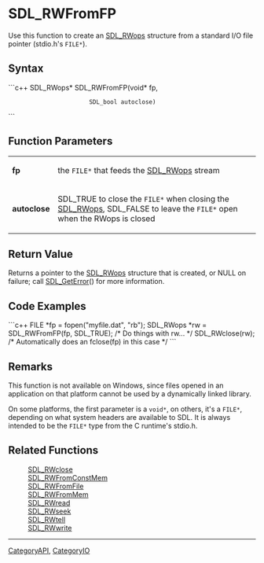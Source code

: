 <!-- pragma section-numbers off -->
<!-- pragma disable-camelcase -->

= SDL_RWFromFP =
Use this function to create an [[SDL_RWops]] structure from a standard I/O file pointer (stdio.h's <code>FILE*</code>).


== Syntax ==
```c++
SDL_RWops* SDL_RWFromFP(void*    fp,
                        SDL_bool autoclose)
```

== Function Parameters ==
{|
|'''fp'''
|the <code>FILE*</code> that feeds the [[SDL_RWops]] stream
|-
|'''autoclose'''
|SDL_TRUE to close the <code>FILE*</code> when closing the [[SDL_RWops]], SDL_FALSE to leave the <code>FILE*</code> open when the RWops is closed
|}

== Return Value ==
Returns a pointer to the [[SDL_RWops]] structure that is created, or NULL on failure; call [[SDL_GetError]]() for more information.

== Code Examples ==
```c++
FILE *fp = fopen("myfile.dat", "rb");
SDL_RWops *rw = SDL_RWFromFP(fp, SDL_TRUE);
/* Do things with rw... */
SDL_RWclose(rw); /* Automatically does an fclose(fp) in this case */
```

== Remarks ==
This function is not available on Windows, since files opened in an application on that platform cannot be used by a dynamically linked library.

On some platforms, the first parameter is a <code>void*</code>, on others, it's a <code>FILE*</code>, depending on what system headers are available to SDL. It is always intended to be the <code>FILE*</code> type from the C runtime's stdio.h.

== Related Functions ==
:[[SDL_RWclose]]
:[[SDL_RWFromConstMem]]
:[[SDL_RWFromFile]]
:[[SDL_RWFromMem]]
:[[SDL_RWread]]
:[[SDL_RWseek]]
:[[SDL_RWtell]]
:[[SDL_RWwrite]]

----
[[CategoryAPI]], [[CategoryIO]]
